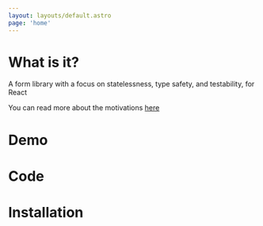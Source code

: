 ```yaml
---
layout: layouts/default.astro
page: 'home'
---
```


# What is it?

A form library with a focus on statelessness, type safety, and testability, for React

You can read more about the motivations [here](why)

# Demo

# Code

# Installation
